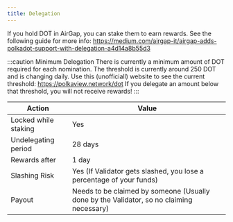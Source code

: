 ```yaml
---
title: Delegation
---
```


If you hold DOT in AirGap, you can stake them to earn rewards. See the following guide for more info: https://medium.com/airgap-it/airgap-adds-polkadot-support-with-delegation-a4d14a8b55d3

:::caution Minimum Delegation
There is currently a minimum amount of DOT required for each nomination. The threshold is currently around 250 DOT and is changing daily. Use this (unofficiall) website to see the current threshold: https://polkaview.network/dot If you delegate an amount below that threshold, you will not receive rewards!
:::

| Action               | Value                                                                                    |
| -------------------- | ---------------------------------------------------------------------------------------- |
| Locked while staking | Yes                                                                                      |
| Undelegating period  | 28 days                                                                                  |
| Rewards after        | 1 day                                                                                    |
| Slashing Risk        | Yes (If Validator gets slashed, you lose a percentage of your funds)                     |
| Payout               | Needs to be claimed by someone (Usually done by the Validator, so no claiming necessary) |
